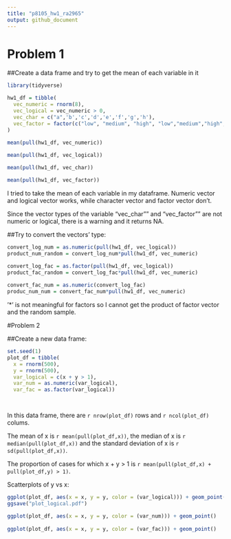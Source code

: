 ```yaml
---
title: "p8105_hw1_ra2965"
output: github_document
---
```


# Problem 1

##Create a data frame and try to get the mean of each variable in it



```r

library(tidyverse)

hw1_df = tibble(
  vec_numeric = rnorm(8),
  vec_logical = vec_numeric > 0,
  vec_char = c("a",'b','c','d','e','f','g','h'),
  vec_factor = factor(c("low", "medium", "high", "low","medium","high","low","medium"))
)
  
mean(pull(hw1_df, vec_numeric))

mean(pull(hw1_df, vec_logical))

mean(pull(hw1_df, vec_char))

mean(pull(hw1_df, vec_factor))

```

I tried to take the mean of each variable in my dataframe. Numeric vector and logical vector works, while character vector and factor vector don't. 

Since the vector types of the variable "vec_char"" and "vec_factor"" are not numeric or logical, there is a warning and it returns NA.

##Try to convert the vectors' type:


```r
convert_log_num = as.numeric(pull(hw1_df, vec_logical))
product_num_random = convert_log_num*pull(hw1_df, vec_numeric)

convert_log_fac = as.factor(pull(hw1_df, vec_logical))
product_fac_random = convert_log_fac*pull(hw1_df, vec_numeric)
 
convert_fac_num = as.numeric(convert_log_fac)
produc_num_num = convert_fac_num*pull(hw1_df, vec_numeric)

```
‘*’ is not meaningful for factors so I cannot get the product of factor vector and the random sample.


#Problem 2

##Create a new data frame:


```r

set.seed(1)
plot_df = tibble(
  x = rnorm(500),
  y = rnorm(500),
  var_logical = c(x + y > 1),
  var_num = as.numeric(var_logical),
  var_fac = as.factor(var_logical))

       
```

In this data frame, there are `r nrow(plot_df)` rows and `r ncol(plot_df)` colums. 

The mean of x is `r mean(pull(plot_df,x))`, the median of x is `r median(pull(plot_df,x))` and the standard deviation of x is `r sd(pull(plot_df,x))`. 

The proportion of cases for which x + y > 1 is `r mean(pull(plot_df,x) + pull(plot_df,y) > 1)`.

Scatterplots of y vs x:

```r

ggplot(plot_df, aes(x = x, y = y, color = (var_logical))) + geom_point()
ggsave("plot_logical.pdf")

ggplot(plot_df, aes(x = x, y = y, color = (var_num))) + geom_point()
       
ggplot(plot_df, aes(x = x, y = y, color = (var_fac))) + geom_point()

```

